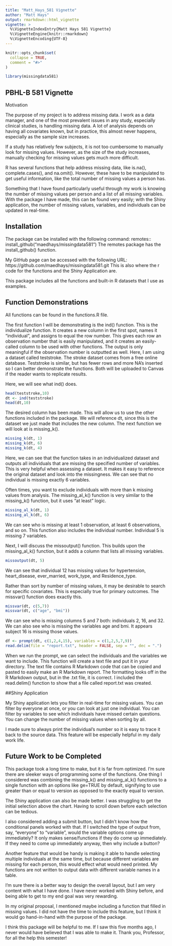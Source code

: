 ```yaml
---
title: "Matt_Hays_581 Vignette"
author: "Matt Hays"
output: rmarkdown::html_vignette
vignette: >
  %\VignetteIndexEntry{Matt Hays 581 Vignette}
  %\VignetteEngine{knitr::rmarkdown}
  %\VignetteEncoding{UTF-8}
---
```


```r
knitr::opts_chunk$set(
  collapse = TRUE,
  comment = "#>"
)
```

```r
library(missingdata581)
```

## PBHL-B 581 Vignette
Motivation

The purpose of my project is to address missing data. I work as a data manager, and one of the most prevalent issues in any study, especially clinical studies, is handling missing data. A lot of analysis depends on having all covariates known, but in practice, this almost never happens, especially as the sample size increases. 

If a study has relatively few subjects, it is not too cumbersome to manually look for missing values. However, as the size of the study increases, manually checking for missing values gets much more difficult.

R has several functions that help address missing data, like is.na(), complete.cases(), and na.omit(). However, these have to be manipulated to get useful information, like the total number of missing values a person has. 

Something that I have found particularly useful through my work is knowing the number of missing values per person and a list of all missing variables. With the package I have made, this can be found very easily; with the Shiny application, the number of missing values, variables, and individuals can be updated in real-time. 

## Installation

The package can be installed with the following command: 
remotes:: install_github("maedhays/missingdata581")
The remotes package has the install_github() function.

My GitHub page can be accessed with the following URL: 
https://github.com/maedhays/missingdata581.git
This is also where the r code for the functions and the Shiny Application are. 


This package includes all the functions and built-in R datasets that I use as examples. 

## Function Demonstrations
All functions can be found in the functions.R file.

The first function I will be demonstrating is the ind() function. This is the individualize function. It creates a new column in the first spot, names it "individual", and assigns to equal the row number. This gives each row an observation number that is easily manipulated, and it creates an easily-called column to be used with other functions. The output is only meaningful if the observation number is outputted as well. Here, I am using a dataset called teststroke. The stroke dataset comes from a free online database. Teststroke is similar, but has fewer rows and more NA's inserted so I can better demonstrate the functions. Both will be uploaded to Canvas if the reader wants to replicate results. 

Here, we will see what ind() does. 
```r
head(teststroke,10)
dt <- ind(teststroke)
head(dt,10)
```

The desired column has been made. This will allow us to use the other functions included in the package. We will reference dt, since this is the dataset we just made that includes the new column. The next function we will look at is missing_k(). 

```r
missing_k(dt, 1)
missing_k(dt, 6)
missing_k(dt, 4)
```

Here, we can see that the function takes in an individualized dataset and outputs all individuals that are missing the specified number of variables. This is very helpful when assessing a dataset. It makes it easy to reference the original dataset and look into the missingness. We can see that no individual is missing exactly 6 variables. 



Often times, you want to exclude individuals with more than k missing values from analysis. The missing_al_k() function is very similar to the missing_k() function, but it uses "at least" logic. 

```r
missing_al_k(dt, 1)
missing_al_k(dt, 6)
```
We can see who is missing at least 1 observation, at least 6 observations, and so on. This function also includes the individual number. Individual 5 is missing 7 variables. 



Next, I will discuss the missoutput() function. This builds upon the missing_al_k() function, but it adds a column that lists all missing variables. 
```r
missoutput(dt, 5)
```
We can see that individual 12 has missing values for hypertension, heart_disease, ever_married, work_type, and Residence_type. 

Rather than sort by number of missing values, it may be desirable to search for specific covariates. This is especially true for primary outcomes. The missvar() function does exactly this. 
```r
missvar(dt, c(5,7))
missvar(dt, c("age", "bmi"))
```
We can see who is missing columns 5 and 7 both: individuals 2, 16, and 32. 
We can also see who is missing the variables age and bmi. It appears subject 16 is missing those values. 


```r
df <- prompt(dt, c(1,2,4,15), variables = c(1,2,5,7,9))
read.delim(file = "report.txt", header = FALSE, sep = "", dec = ".")
```


When we run the prompt, we can select the individuals and the variables we want to include. This function will create a text file and put it in your directory. The text file contains R Markdown code that can be copied and pasted to easily make an R Markdown report. The formatting looks off in the R Markdown output, but in the .txt file, it is correct. I included the read.delim() function to show that a file called report.txt was created.


##Shiny Application

My Shiny application lets you filter in real-time for missing values. 
You can filter by everyone at once, or you can look at just one individual. You can filter by variables to see which individuals have missed certain questions. You can change the number of missing values when sorting by all. 

I made sure to always print the individual's number so it is easy to trace it back to the source data. This feature will be especially helpful in my daily work life. 


## Future Work to be Completed

This package took a long time to make, but it is far from optimized. I'm sure there are sleeker ways of programming some of the functions. One thing I considered was combining the missing_k() and missing_al_k() functions to a single function with an options like ge=TRUE by default, signifying to use greater than or equal to version as opposed to the exactly equal to version. 


The Shiny application can also be made better. 
I was struggling to get the initial selection above the chart. Having to scroll down before each selection can be tedious. 

I also considered adding a submit button, but I didn't know how the conditional panels worked with that. If I switched the type of output from, say, "everyone" to "variable", would the variable options come up immediately? It only makes sense/functions if they do come up immediately. If they need to come up immediately anyway, then why include a button? 

Another feature that would be handy is making it able to handle selecting multiple individuals at the same time, but because different variables are missing for each person, this would effect what would need printed. My functions are not written to output data with different variable names in a table.

I'm sure there is a better way to design the overall layout, but I am very content with what I have done. I have never worked with Shiny before, and being able to get to my end goal was very rewarding. 

In my original proposal, I mentioned maybe including a function that filled in missing values. I did not have the time to include this feature, but I think it would go hand-in-hand with the purpose of the package. 

I think this package will be helpful to me. If I saw this five months ago, I never would have believed that I was able to make it. Thank you, Professor, for all the help this semester!
